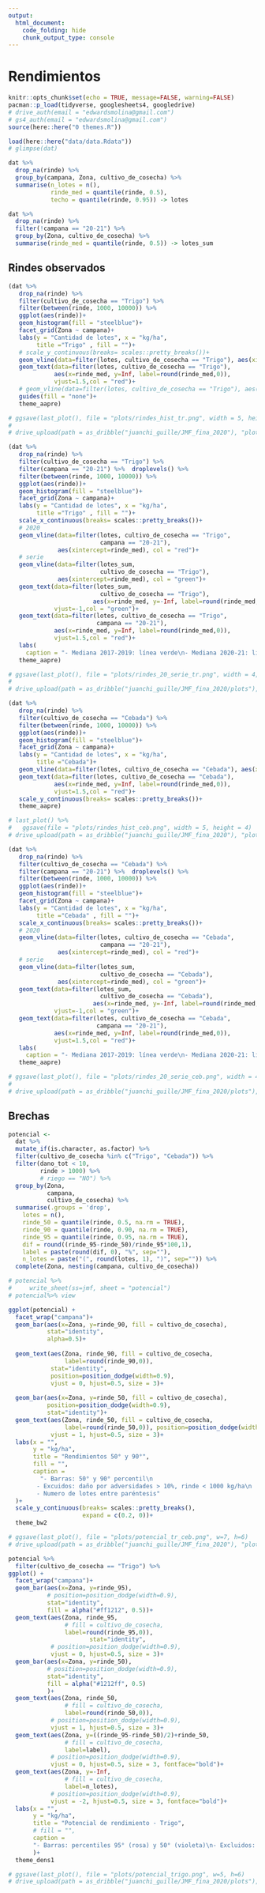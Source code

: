 ```yaml
---
output:
  html_document:
    code_folding: hide
    chunk_output_type: console
---
```


# Rendimientos

```r
knitr::opts_chunk$set(echo = TRUE, message=FALSE, warning=FALSE)
pacman::p_load(tidyverse, googlesheets4, googledrive)
# drive_auth(email = "edwardsmolina@gmail.com")
# gs4_auth(email = "edwardsmolina@gmail.com")
source(here::here("0 themes.R"))
```

```r
load(here::here("data/data.Rdata"))
# glimpse(dat)
```

```r
dat %>% 
  drop_na(rinde) %>% 
  group_by(campana, Zona, cultivo_de_cosecha) %>% 
  summarise(n_lotes = n(), 
            rinde_med = quantile(rinde, 0.5), 
            techo = quantile(rinde, 0.95)) -> lotes

dat %>% 
  drop_na(rinde) %>% 
  filter(!campana == "20-21") %>%
  group_by(Zona, cultivo_de_cosecha) %>% 
  summarise(rinde_med = quantile(rinde, 0.5)) -> lotes_sum
```

## Rindes observados 

```r
(dat %>% 
   drop_na(rinde) %>% 
   filter(cultivo_de_cosecha == "Trigo") %>% 
   filter(between(rinde, 1000, 10000)) %>% 
   ggplot(aes(rinde))+
   geom_histogram(fill = "steelblue")+
   facet_grid(Zona ~ campana)+
   labs(y = "Cantidad de lotes", x = "kg/ha", 
        title ="Trigo" , fill = "")+
   # scale_y_continuous(breaks= scales::pretty_breaks())+
   geom_vline(data=filter(lotes, cultivo_de_cosecha == "Trigo"), aes(xintercept=rinde_med), col = "red")+
   geom_text(data=filter(lotes, cultivo_de_cosecha == "Trigo"), 
             aes(x=rinde_med, y=Inf, label=round(rinde_med,0)), 
             vjust=1.5,col = "red")+
   # geom_vline(data=filter(lotes, cultivo_de_cosecha == "Trigo"), aes(xintercept=techo), col = "red")+
   guides(fill = "none")+
   theme_aapre)

# ggsave(last_plot(), file = "plots/rindes_hist_tr.png", width = 5, height = 4)
# 
# drive_upload(path = as_dribble("juanchi_guille/JMF_fina_2020"), "plots/rindes_hist_tr.png", overwrite = TRUE)

```


```r
(dat %>% 
   drop_na(rinde) %>% 
   filter(cultivo_de_cosecha == "Trigo") %>% 
   filter(campana == "20-21") %>%  droplevels() %>% 
   filter(between(rinde, 1000, 10000)) %>% 
   ggplot(aes(rinde))+
   geom_histogram(fill = "steelblue")+
   facet_grid(Zona ~ campana)+
   labs(y = "Cantidad de lotes", x = "kg/ha", 
        title ="Trigo" , fill = "")+
   scale_x_continuous(breaks= scales::pretty_breaks())+
   # 2020
   geom_vline(data=filter(lotes, cultivo_de_cosecha == "Trigo", 
                          campana == "20-21"), 
              aes(xintercept=rinde_med), col = "red")+
   # serie
   geom_vline(data=filter(lotes_sum, 
                          cultivo_de_cosecha == "Trigo"), 
              aes(xintercept=rinde_med), col = "green")+
   geom_text(data=filter(lotes_sum, 
                          cultivo_de_cosecha == "Trigo"), 
                        aes(x=rinde_med, y=-Inf, label=round(rinde_med,0)), 
             vjust=-1,col = "green")+
   geom_text(data=filter(lotes, cultivo_de_cosecha == "Trigo",
                         campana == "20-21"), 
             aes(x=rinde_med, y=Inf, label=round(rinde_med,0)), 
             vjust=1.5,col = "red")+
   labs(
     caption = "- Mediana 2017-2019: línea verde\n- Mediana 2020-21: línea roja")+
   theme_aapre)

# ggsave(last_plot(), file = "plots/rindes_20_serie_tr.png", width = 4, height = 4)
# 
# drive_upload(path = as_dribble("juanchi_guille/JMF_fina_2020/plots"), "plots/rindes_20_serie_tr.png", overwrite = TRUE)

```


```r
(dat %>% 
   drop_na(rinde) %>% 
   filter(cultivo_de_cosecha == "Cebada") %>% 
   filter(between(rinde, 1000, 10000)) %>% 
   ggplot(aes(rinde))+
   geom_histogram(fill = "steelblue")+
   facet_grid(Zona ~ campana)+
   labs(y = "Cantidad de lotes", x = "kg/ha", 
        title ="Cebada")+
   geom_vline(data=filter(lotes, cultivo_de_cosecha == "Cebada"), aes(xintercept=rinde_med), col = "red")+
   geom_text(data=filter(lotes, cultivo_de_cosecha == "Cebada"), 
             aes(x=rinde_med, y=Inf, label=round(rinde_med,0)), 
             vjust=1.5,col = "red")+
   scale_y_continuous(breaks= scales::pretty_breaks())+
   theme_aapre)

# last_plot() %>% 
#   ggsave(file = "plots/rindes_hist_ceb.png", width = 5, height = 4)
# drive_upload(path = as_dribble("juanchi_guille/JMF_fina_2020"), "plots/rindes_hist_ceb.png", overwrite = TRUE)
```


```r
(dat %>% 
   drop_na(rinde) %>% 
   filter(cultivo_de_cosecha == "Cebada") %>% 
   filter(campana == "20-21") %>%  droplevels() %>% 
   filter(between(rinde, 1000, 10000)) %>% 
   ggplot(aes(rinde))+
   geom_histogram(fill = "steelblue")+
   facet_grid(Zona ~ campana)+
   labs(y = "Cantidad de lotes", x = "kg/ha", 
        title ="Cebada" , fill = "")+
   scale_x_continuous(breaks= scales::pretty_breaks())+
   # 2020
   geom_vline(data=filter(lotes, cultivo_de_cosecha == "Cebada", 
                          campana == "20-21"), 
              aes(xintercept=rinde_med), col = "red")+
   # serie
   geom_vline(data=filter(lotes_sum, 
                          cultivo_de_cosecha == "Cebada"), 
              aes(xintercept=rinde_med), col = "green")+
   geom_text(data=filter(lotes_sum, 
                          cultivo_de_cosecha == "Cebada"), 
                        aes(x=rinde_med, y=-Inf, label=round(rinde_med,0)), 
             vjust=-1,col = "green")+
   geom_text(data=filter(lotes, cultivo_de_cosecha == "Cebada",
                         campana == "20-21"), 
             aes(x=rinde_med, y=Inf, label=round(rinde_med,0)), 
             vjust=1.5,col = "red")+
   labs(
     caption = "- Mediana 2017-2019: línea verde\n- Mediana 2020-21: línea roja")+
   theme_aapre)

# ggsave(last_plot(), file = "plots/rindes_20_serie_ceb.png", width = 4, height = 4)
# 
# drive_upload(path = as_dribble("juanchi_guille/JMF_fina_2020/plots"), "plots/rindes_20_serie_ceb.png", overwrite = TRUE)

```

## Brechas

```r
potencial <- 
  dat %>% 
  mutate_if(is.character, as.factor) %>% 
  filter(cultivo_de_cosecha %in% c("Trigo", "Cebada")) %>% 
  filter(dano_tot < 10, 
         rinde > 1000) %>%  
         # riego == "NO") %>% 
  group_by(Zona, 
           campana,
           cultivo_de_cosecha) %>%
  summarise(.groups = 'drop',
    lotes = n(), 
    rinde_50 = quantile(rinde, 0.5, na.rm = TRUE),
    rinde_90 = quantile(rinde, 0.90, na.rm = TRUE),
    rinde_95 = quantile(rinde, 0.95, na.rm = TRUE),  
    dif = round((rinde_95-rinde_50)/rinde_95*100,1),
    label = paste(round(dif, 0), "%", sep=""),
    n_lotes = paste("(", round(lotes, 1), ")", sep="")) %>%
  complete(Zona, nesting(campana, cultivo_de_cosecha))

# potencial %>% 
#     write_sheet(ss=jmf, sheet = "potencial")
# potencial%>% view
```

```r
ggplot(potencial) +
  facet_wrap("campana")+
  geom_bar(aes(x=Zona, y=rinde_90, fill = cultivo_de_cosecha),            position=position_dodge(width=0.9), 
           stat="identity",
           alpha=0.5)+
  
  geom_text(aes(Zona, rinde_90, fill = cultivo_de_cosecha, 
                label=round(rinde_90,0)), 
            stat="identity",
            position=position_dodge(width=0.9),
            vjust = 0, hjust=0.5, size = 3)+   
  
  geom_bar(aes(x=Zona, y=rinde_50, fill = cultivo_de_cosecha),
           position=position_dodge(width=0.9), 
           stat="identity")+
  geom_text(aes(Zona, rinde_50, fill = cultivo_de_cosecha, 
                label=round(rinde_50,0)), position=position_dodge(width=0.9),
            vjust = 1, hjust=0.5, size = 3)+
  labs(x = "", 
       y = "kg/ha",
       title = "Rendimientos 50° y 90°", 
       fill = "", 
       caption = 
         "- Barras: 50° y 90° percentil\n
        - Excuidos: daño por adversidades > 10%, rinde < 1000 kg/ha\n
        - Numero de lotes entre paréntesis"
  )+
  scale_y_continuous(breaks= scales::pretty_breaks(),
                     expand = c(0.2, 0))+
  theme_bw2

# ggsave(last_plot(), file = "plots/potencial_tr_ceb.png", w=7, h=6)
# drive_upload(path = as_dribble("juanchi_guille/JMF_fina_2020"), "plots/potencial_tr_ceb.png", overwrite = TRUE)

```


```r
potencial %>% 
  filter(cultivo_de_cosecha == "Trigo") %>% 
ggplot() +
  facet_wrap("campana")+
  geom_bar(aes(x=Zona, y=rinde_95),
           # position=position_dodge(width=0.9), 
           stat="identity",
           fill = alpha("#ff1212", 0.5))+
  geom_text(aes(Zona, rinde_95, 
                # fill = cultivo_de_cosecha, 
                label=round(rinde_95,0)), 
                       stat="identity",
            # position=position_dodge(width=0.9),
            vjust = 0, hjust=0.5, size = 3)+   
  geom_bar(aes(x=Zona, y=rinde_50),
           # position=position_dodge(width=0.9), 
           stat="identity",
           fill = alpha("#1212ff", 0.5)
           )+
  geom_text(aes(Zona, rinde_50,
                # fill = cultivo_de_cosecha, 
                label=round(rinde_50,0)), 
            # position=position_dodge(width=0.9),
            vjust = 1, hjust=0.5, size = 3)+
  geom_text(aes(Zona, y=((rinde_95-rinde_50)/2)+rinde_50,
                # fill = cultivo_de_cosecha,
                label=label),
            # position=position_dodge(width=0.9),
            vjust = 0, hjust=0.5, size = 3, fontface="bold")+
  geom_text(aes(Zona, y=-Inf,
                # fill = cultivo_de_cosecha,
                label=n_lotes),
            # position=position_dodge(width=0.9),
            vjust = -2, hjust=0.5, size = 3, fontface="bold")+
  labs(x = "", 
       y = "kg/ha",
       title = "Potencial de rendimiento - Trigo", 
       # fill = "", 
       caption = 
       "- Barras: percentiles 95° (rosa) y 50° (violeta)\n- Excluidos: daño por adversidades > 10%, rinde < 1000 kg/ha\n- Numero de lotes entre paréntesis" 
       )+
  theme_dens1

# ggsave(last_plot(), file = "plots/potencial_trigo.png", w=5, h=6)
# drive_upload(path = as_dribble("juanchi_guille/JMF_fina_2020/plots"), "plots/potencial_trigo.png", overwrite = TRUE)

```

